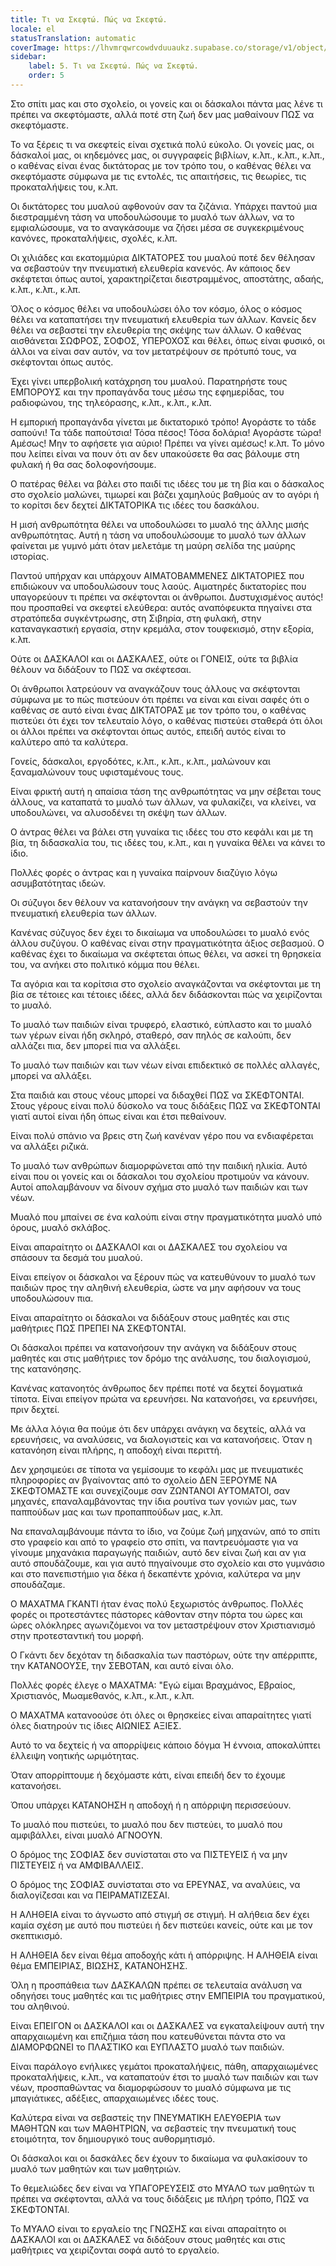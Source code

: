 ```yaml
---
title: Τι να Σκεφτώ. Πώς να Σκεφτώ.
locale: el
statusTranslation: automatic
coverImage: https://lhvmrqwrcowdvduuaukz.supabase.co/storage/v1/object/public/strapi-uploads/small_cover-educacion-fundamental.webp-2d51a7828a2b1309555be27f7e2a61a0.webp
sidebar:
    label: 5. Τι να Σκεφτώ. Πώς να Σκεφτώ.
    order: 5
---
```

Στο σπίτι μας και στο σχολείο, οι γονείς και οι δάσκαλοι πάντα μας λένε τι πρέπει να σκεφτόμαστε, αλλά ποτέ στη ζωή δεν μας μαθαίνουν ΠΩΣ να σκεφτόμαστε.

Το να ξέρεις τι να σκεφτείς είναι σχετικά πολύ εύκολο. Οι γονείς μας, οι δάσκαλοί μας, οι κηδεμόνες μας, οι συγγραφείς βιβλίων, κ.λπ., κ.λπ., κ.λπ., ο καθένας είναι ένας δικτάτορας με τον τρόπο του, ο καθένας θέλει να σκεφτόμαστε σύμφωνα με τις εντολές, τις απαιτήσεις, τις θεωρίες, τις προκαταλήψεις του, κ.λπ.

Οι δικτάτορες του μυαλού αφθονούν σαν τα ζιζάνια. Υπάρχει παντού μια διεστραμμένη τάση να υποδουλώσουμε το μυαλό των άλλων, να το εμφιαλώσουμε, να το αναγκάσουμε να ζήσει μέσα σε συγκεκριμένους κανόνες, προκαταλήψεις, σχολές, κ.λπ.

Οι χιλιάδες και εκατομμύρια ΔΙΚΤΑΤΟΡΕΣ του μυαλού ποτέ δεν θέλησαν να σεβαστούν την πνευματική ελευθερία κανενός. Αν κάποιος δεν σκέφτεται όπως αυτοί, χαρακτηρίζεται διεστραμμένος, αποστάτης, αδαής, κ.λπ., κ.λπ., κ.λπ.

Όλος ο κόσμος θέλει να υποδουλώσει όλο τον κόσμο, όλος ο κόσμος θέλει να καταπατήσει την πνευματική ελευθερία των άλλων. Κανείς δεν θέλει να σεβαστεί την ελευθερία της σκέψης των άλλων. Ο καθένας αισθάνεται ΣΩΦΡΟΣ, ΣΟΦΟΣ, ΥΠΕΡΟΧΟΣ και θέλει, όπως είναι φυσικό, οι άλλοι να είναι σαν αυτόν, να τον μετατρέψουν σε πρότυπό τους, να σκέφτονται όπως αυτός.

Έχει γίνει υπερβολική κατάχρηση του μυαλού. Παρατηρήστε τους ΕΜΠΟΡΟΥΣ και την προπαγάνδα τους μέσω της εφημερίδας, του ραδιοφώνου, της τηλεόρασης, κ.λπ., κ.λπ., κ.λπ.

Η εμπορική προπαγάνδα γίνεται με δικτατορικό τρόπο! Αγοράστε το τάδε σαπούνι! Τα τάδε παπούτσια! Τόσα πέσος! Τόσα δολάρια! Αγοράστε τώρα! Αμέσως! Μην το αφήσετε για αύριο! Πρέπει να γίνει αμέσως! κ.λπ. Το μόνο που λείπει είναι να πουν ότι αν δεν υπακούσετε θα σας βάλουμε στη φυλακή ή θα σας δολοφονήσουμε.

Ο πατέρας θέλει να βάλει στο παιδί τις ιδέες του με τη βία και ο δάσκαλος στο σχολείο μαλώνει, τιμωρεί και βάζει χαμηλούς βαθμούς αν το αγόρι ή το κορίτσι δεν δεχτεί ΔΙΚΤΑΤΟΡΙΚΑ τις ιδέες του δασκάλου.

Η μισή ανθρωπότητα θέλει να υποδουλώσει το μυαλό της άλλης μισής ανθρωπότητας. Αυτή η τάση να υποδουλώσουμε το μυαλό των άλλων φαίνεται με γυμνό μάτι όταν μελετάμε τη μαύρη σελίδα της μαύρης ιστορίας.

Παντού υπήρχαν και υπάρχουν ΑΙΜΑΤΟΒΑΜΜΕΝΕΣ ΔΙΚΤΑΤΟΡΙΕΣ που επιδιώκουν να υποδουλώσουν τους λαούς. Αιματηρές δικτατορίες που υπαγορεύουν τι πρέπει να σκέφτονται οι άνθρωποι. Δυστυχισμένος αυτός! που προσπαθεί να σκεφτεί ελεύθερα: αυτός αναπόφευκτα πηγαίνει στα στρατόπεδα συγκέντρωσης, στη Σιβηρία, στη φυλακή, στην καταναγκαστική εργασία, στην κρεμάλα, στον τουφεκισμό, στην εξορία, κ.λπ.

Ούτε οι ΔΑΣΚΑΛΟΙ και οι ΔΑΣΚΑΛΕΣ, ούτε οι ΓΟΝΕΙΣ, ούτε τα βιβλία θέλουν να διδάξουν το ΠΩΣ να σκέφτεσαι.

Οι άνθρωποι λατρεύουν να αναγκάζουν τους άλλους να σκέφτονται σύμφωνα με το πώς πιστεύουν ότι πρέπει να είναι και είναι σαφές ότι ο καθένας σε αυτό είναι ένας ΔΙΚΤΑΤΟΡΑΣ με τον τρόπο του, ο καθένας πιστεύει ότι έχει τον τελευταίο λόγο, ο καθένας πιστεύει σταθερά ότι όλοι οι άλλοι πρέπει να σκέφτονται όπως αυτός, επειδή αυτός είναι το καλύτερο από τα καλύτερα.

Γονείς, δάσκαλοι, εργοδότες, κ.λπ., κ.λπ., κ.λπ., μαλώνουν και ξαναμαλώνουν τους υφισταμένους τους.

Είναι φρικτή αυτή η απαίσια τάση της ανθρωπότητας να μην σέβεται τους άλλους, να καταπατά το μυαλό των άλλων, να φυλακίζει, να κλείνει, να υποδουλώνει, να αλυσοδένει τη σκέψη των άλλων.

Ο άντρας θέλει να βάλει στη γυναίκα τις ιδέες του στο κεφάλι και με τη βία, τη διδασκαλία του, τις ιδέες του, κ.λπ., και η γυναίκα θέλει να κάνει το ίδιο.

Πολλές φορές ο άντρας και η γυναίκα παίρνουν διαζύγιο λόγω ασυμβατότητας ιδεών.

Οι σύζυγοι δεν θέλουν να κατανοήσουν την ανάγκη να σεβαστούν την πνευματική ελευθερία των άλλων.

Κανένας σύζυγος δεν έχει το δικαίωμα να υποδουλώσει το μυαλό ενός άλλου συζύγου. Ο καθένας είναι στην πραγματικότητα άξιος σεβασμού. Ο καθένας έχει το δικαίωμα να σκέφτεται όπως θέλει, να ασκεί τη θρησκεία του, να ανήκει στο πολιτικό κόμμα που θέλει.

Τα αγόρια και τα κορίτσια στο σχολείο αναγκάζονται να σκέφτονται με τη βία σε τέτοιες και τέτοιες ιδέες, αλλά δεν διδάσκονται πώς να χειρίζονται το μυαλό.

Το μυαλό των παιδιών είναι τρυφερό, ελαστικό, εύπλαστο και το μυαλό των γέρων είναι ήδη σκληρό, σταθερό, σαν πηλός σε καλούπι, δεν αλλάζει πια, δεν μπορεί πια να αλλάξει.

Το μυαλό των παιδιών και των νέων είναι επιδεκτικό σε πολλές αλλαγές, μπορεί να αλλάξει.

Στα παιδιά και στους νέους μπορεί να διδαχθεί ΠΩΣ να ΣΚΕΦΤΟΝΤΑΙ. Στους γέρους είναι πολύ δύσκολο να τους διδάξεις ΠΩΣ να ΣΚΕΦΤΟΝΤΑΙ γιατί αυτοί είναι ήδη όπως είναι και έτσι πεθαίνουν.

Είναι πολύ σπάνιο να βρεις στη ζωή κανέναν γέρο που να ενδιαφέρεται να αλλάξει ριζικά.

Το μυαλό των ανθρώπων διαμορφώνεται από την παιδική ηλικία. Αυτό είναι που οι γονείς και οι δάσκαλοι του σχολείου προτιμούν να κάνουν. Αυτοί απολαμβάνουν να δίνουν σχήμα στο μυαλό των παιδιών και των νέων.

Μυαλό που μπαίνει σε ένα καλούπι είναι στην πραγματικότητα μυαλό υπό όρους, μυαλό σκλάβος.

Είναι απαραίτητο οι ΔΑΣΚΑΛΟΙ και οι ΔΑΣΚΑΛΕΣ του σχολείου να σπάσουν τα δεσμά του μυαλού.

Είναι επείγον οι δάσκαλοι να ξέρουν πώς να κατευθύνουν το μυαλό των παιδιών προς την αληθινή ελευθερία, ώστε να μην αφήσουν να τους υποδουλώσουν πια.

Είναι απαραίτητο οι δάσκαλοι να διδάξουν στους μαθητές και στις μαθήτριες ΠΩΣ ΠΡΕΠΕΙ ΝΑ ΣΚΕΦΤΟΝΤΑΙ.

Οι δάσκαλοι πρέπει να κατανοήσουν την ανάγκη να διδάξουν στους μαθητές και στις μαθήτριες τον δρόμο της ανάλυσης, του διαλογισμού, της κατανόησης.

Κανένας κατανοητός άνθρωπος δεν πρέπει ποτέ να δεχτεί δογματικά τίποτα. Είναι επείγον πρώτα να ερευνήσει. Να κατανοήσει, να ερευνήσει, πριν δεχτεί.

Με άλλα λόγια θα πούμε ότι δεν υπάρχει ανάγκη να δεχτείς, αλλά να ερευνήσεις, να αναλύσεις, να διαλογιστείς και να κατανοήσεις. Όταν η κατανόηση είναι πλήρης, η αποδοχή είναι περιττή.

Δεν χρησιμεύει σε τίποτα να γεμίσουμε το κεφάλι μας με πνευματικές πληροφορίες αν βγαίνοντας από το σχολείο ΔΕΝ ΞΕΡΟΥΜΕ ΝΑ ΣΚΕΦΤΟΜΑΣΤΕ και συνεχίζουμε σαν ΖΩΝΤΑΝΟΙ ΑΥΤΟΜΑΤΟΙ, σαν μηχανές, επαναλαμβάνοντας την ίδια ρουτίνα των γονιών μας, των παππούδων μας και των προπαππούδων μας, κ.λπ.

Να επαναλαμβάνουμε πάντα το ίδιο, να ζούμε ζωή μηχανών, από το σπίτι στο γραφείο και από το γραφείο στο σπίτι, να παντρευόμαστε για να γίνουμε μηχανάκια παραγωγής παιδιών, αυτό δεν είναι ζωή και αν για αυτό σπουδάζουμε, και για αυτό πηγαίνουμε στο σχολείο και στο γυμνάσιο και στο πανεπιστήμιο για δέκα ή δεκαπέντε χρόνια, καλύτερα να μην σπουδάζαμε.

Ο ΜΑΧΑΤΜΑ ΓΚΑΝΤΙ ήταν ένας πολύ ξεχωριστός άνθρωπος. Πολλές φορές οι προτεστάντες πάστορες κάθονταν στην πόρτα του ώρες και ώρες ολόκληρες αγωνιζόμενοι να τον μεταστρέψουν στον Χριστιανισμό στην προτεσταντική του μορφή.

Ο Γκάντι δεν δεχόταν τη διδασκαλία των παστόρων, ούτε την απέρριπτε, την ΚΑΤΑΝΟΟΥΣΕ, την ΣΕΒΟΤΑΝ, και αυτό είναι όλο.

Πολλές φορές έλεγε ο ΜΑΧΑΤΜΑ: "Εγώ είμαι Βραχμάνος, Εβραίος, Χριστιανός, Μωαμεθανός, κ.λπ., κ.λπ., κ.λπ.

Ο ΜΑΧΑΤΜΑ κατανοούσε ότι όλες οι θρησκείες είναι απαραίτητες γιατί όλες διατηρούν τις ίδιες ΑΙΩΝΙΕΣ ΑΞΙΕΣ.

Αυτό το να δεχτείς ή να απορρίψεις κάποιο δόγμα Ή έννοια, αποκαλύπτει έλλειψη νοητικής ωριμότητας.

Όταν απορρίπτουμε ή δεχόμαστε κάτι, είναι επειδή δεν το έχουμε κατανοήσει.

Όπου υπάρχει ΚΑΤΑΝΟΗΣΗ η αποδοχή ή η απόρριψη περισσεύουν.

Το μυαλό που πιστεύει, το μυαλό που δεν πιστεύει, το μυαλό που αμφιβάλλει, είναι μυαλό ΑΓΝΟΟΥΝ.

Ο δρόμος της ΣΟΦΙΑΣ δεν συνίσταται στο να ΠΙΣΤΕΥΕΙΣ ή να μην ΠΙΣΤΕΥΕΙΣ ή να ΑΜΦΙΒΑΛΛΕΙΣ.

Ο δρόμος της ΣΟΦΙΑΣ συνίσταται στο να ΕΡΕΥΝΑΣ, να αναλύεις, να διαλογίζεσαι και να ΠΕΙΡΑΜΑΤΙΖΕΣΑΙ.

Η ΑΛΗΘΕΙΑ είναι το άγνωστο από στιγμή σε στιγμή. Η αλήθεια δεν έχει καμία σχέση με αυτό που πιστεύει ή δεν πιστεύει κανείς, ούτε και με τον σκεπτικισμό.

Η ΑΛΗΘΕΙΑ δεν είναι θέμα αποδοχής κάτι ή απόρριψης. Η ΑΛΗΘΕΙΑ είναι θέμα ΕΜΠΕΙΡΙΑΣ, ΒΙΩΣΗΣ, ΚΑΤΑΝΟΗΣΗΣ.

Όλη η προσπάθεια των ΔΑΣΚΑΛΩΝ πρέπει σε τελευταία ανάλυση να οδηγήσει τους μαθητές και τις μαθήτριες στην ΕΜΠΕΙΡΙΑ του πραγματικού, του αληθινού.

Είναι ΕΠΕΙΓΟΝ οι ΔΑΣΚΑΛΟΙ και οι ΔΑΣΚΑΛΕΣ να εγκαταλείψουν αυτή την απαρχαιωμένη και επιζήμια τάση που κατευθύνεται πάντα στο να ΔΙΑΜΟΡΦΩΝΕΙ το ΠΛΑΣΤΙΚΟ και ΕΥΠΛΑΣΤΟ μυαλό των παιδιών.

Είναι παράλογο ενήλικες γεμάτοι προκαταλήψεις, πάθη, απαρχαιωμένες προκαταλήψεις, κ.λπ., να καταπατούν έτσι το μυαλό των παιδιών και των νέων, προσπαθώντας να διαμορφώσουν το μυαλό σύμφωνα με τις μπαγιάτικες, αδέξιες, απαρχαιωμένες ιδέες τους.

Καλύτερα είναι να σεβαστείς την ΠΝΕΥΜΑΤΙΚΗ ΕΛΕΥΘΕΡΙΑ των ΜΑΘΗΤΩΝ και των ΜΑΘΗΤΡΙΩΝ, να σεβαστείς την πνευματική τους ετοιμότητα, τον δημιουργικό τους αυθορμητισμό.

Οι δάσκαλοι και οι δασκάλες δεν έχουν το δικαίωμα να φυλακίσουν το μυαλό των μαθητών και των μαθητριών.

Το θεμελιώδες δεν είναι να ΥΠΑΓΟΡΕΥΣΕΙΣ στο ΜΥΑΛΟ των μαθητών τι πρέπει να σκέφτονται, αλλά να τους διδάξεις με πλήρη τρόπο, ΠΩΣ να ΣΚΕΦΤΟΝΤΑΙ.

Το ΜΥΑΛΟ είναι το εργαλείο της ΓΝΩΣΗΣ και είναι απαραίτητο οι ΔΑΣΚΑΛΟΙ και οι ΔΑΣΚΑΛΕΣ να διδάξουν στους μαθητές και στις μαθήτριες να χειρίζονται σοφά αυτό το εργαλείο.

